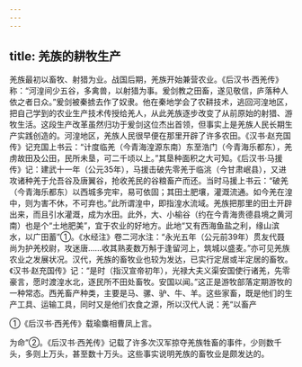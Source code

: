 ```yaml
---
---
---
```

title: 羌族的耕牧生产
---



羌族最初以畜牧、射猎为业。战国后期，羌族开始兼营农业。《后汉书·西羌传》称：“河湟间少五谷，多禽兽，以射猎为事。爰剑教之田畜，遂见敬信，庐落种人依之者日众。”爰剑被秦掳去作了奴隶。他在秦地学会了农耕技术，逃回河湟地区，把自己学到的农业生产技术传授给羌人，从此羌族逐步改变了从前原始的射猎、游牧生活。这段生产改革虽然归功于爰剑这位杰出首领，但事实上是羌族人民长期生产实践创造的。河湟地区，羌族人民很早便在那里开辟了许多农田。《汉书·赵充国传》记充国上书云：“计度临羌（今青海湟源东南）东至浩门（今青海乐都东），羌虏故田及公田，民所未垦，可二千顷以上。”其垦种面积之大可知。《后汉书·马援传》记：建武十一年（公元35年），马援击破先零羌于临洮（今甘肃岷县），又进攻诸种羌于允吾谷及唐翼谷，抢收羌民的谷粮畜产而还。当时马援上书云：“破羌（今青海乐都东）以西城多完牢，易可依固；其田土肥壤，灌溉流通。如今羌在湟中，则为害不休，不可弃也。”此所谓湟中，即指湟水流域。羌族把那里的田土开辟出来，而且引水灌溉，成为水田。此外，大、小榆谷（约在今青海贵德县境之黄河南）也是个“土地肥美”，宜于农业的好地方。此地“又有西海鱼盐之利，缘山滨水，以广田蓄”①。《水经注》卷二河水注：“永光五年（公元前39年）贯友代聂尚为护羌校尉，攻迷唐……收其熟麦数万斛于逢留河上，筑城以盛麦。”亦可见羌族农业之发展状况。汉代，羌族的畜牧业也较为发达，已实行定居或半定居的畜牧。《汉书·赵充国传》记：“是时（指汉宣帝初年），光禄大夫义渠安国使行诸羌，先零豪言，愿时渡湟水北，逐民所不田处畜牧。安国以闻。”这正是游牧部落定期游牧的一种常态。西羌畜产种类，主要是马、骡、驴、牛、羊。这些家畜，既是他们的生产工具、运输工具，同时又是他们衣食之源，所以汉代人说：羌“以畜产

①《后汉书·西羌传》载瑜麋相曹凤上言。

为命”②。《后汉书·西羌传》记载了许多次汉军掠夺羌族牲畜的事件，少则数千头，多则上万头，甚至数十万头。这些事实说明羌族的畜牧业是颇发达的。